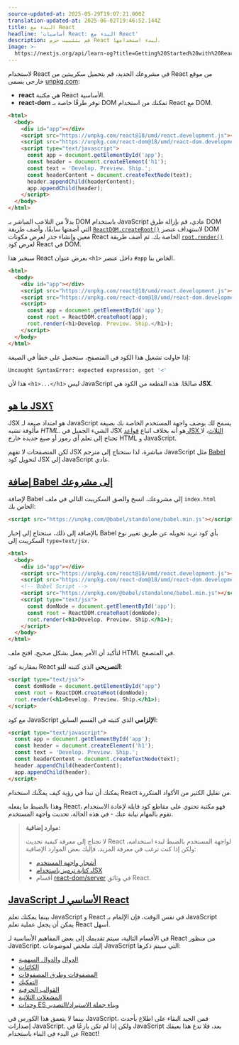 ```yaml
---
source-updated-at: 2025-05-29T19:07:21.000Z
translation-updated-at: 2025-06-02T19:46:52.144Z
title: البدء مع React
headline: 'أساسيات React: البدء مع React'
description: قم بتثبيت حزم React لبدء استخدامها.
image: >-
  https://nextjs.org/api/learn-og?title=Getting%20Started%20with%20React&amp;chapter=4
---
```


لاستخدام React في مشروعك الجديد، قم بتحميل سكريبتين من React من موقع خارجي يسمى [unpkg.com](https://unpkg.com/):

*   **react** هي مكتبة React الأساسية.
*   **react-dom** توفر طرقًا خاصة بـ DOM تمكنك من استخدام React مع DOM.

```html {4,5} filename="index.html"
<html>
  <body>
    <div id="app"></div>
    <script src="https://unpkg.com/react@18/umd/react.development.js"></script>
    <script src="https://unpkg.com/react-dom@18/umd/react-dom.development.js"></script>
    <script type="text/javascript">
      const app = document.getElementById('app');
      const header = document.createElement('h1');
      const text = 'Develop. Preview. Ship.';
      const headerContent = document.createTextNode(text);
      header.appendChild(headerContent);
      app.appendChild(header);
    </script>
  </body>
</html>
```

بدلاً من التلاعب المباشر بـ DOM باستخدام JavaScript عادي، قم بإزالة طرق DOM التي أضفتها سابقًا، وأضف طريقة [`ReactDOM.createRoot()`](https://react.dev/reference/react-dom/client/createRoot) لاستهداف عنصر DOM معين وإنشاء جذر لعرض مكونات React الخاصة بك. ثم أضف طريقة [`root.render()`](https://react.dev/reference/react-dom/client/hydrateRoot#root-render) لعرض كود React في DOM.

سيخبر هذا React بعرض عنوان `<h1>` داخل عنصر `#app` الخاص بنا.

```html {6,7,8,9,10} filename="index.html"
<html>
  <body>
    <div id="app"></div>
    <script src="https://unpkg.com/react@18/umd/react.development.js"></script>
    <script src="https://unpkg.com/react-dom@18/umd/react-dom.development.js"></script>
    <script>
      const app = document.getElementById('app');
      const root = ReactDOM.createRoot(app);
      root.render(<h1>Develop. Preview. Ship.</h1>);
    </script>
  </body>
</html>
```

إذا حاولت تشغيل هذا الكود في المتصفح، ستحصل على خطأ في الصيغة:

```bash filename="Terminal"
Uncaught SyntaxError: expected expression, got '<'
```

هذا لأن `<h1>...</h1>` ليس JavaScript صالحًا. هذه القطعة من الكود هي **JSX**.

[ما هو JSX؟](#what-is-jsx)
----------------------------

JSX هو امتداد صيغة لـ JavaScript يسمح لك بوصف واجهة المستخدم الخاصة بك بصيغة مألوفة تشبه _HTML_. الشيء الجميل في JSX هو أنه بخلاف اتباع [قواعد JSX الثلاث](https://react.dev/learn/writing-markup-with-jsx#the-rules-of-jsx)، لا تحتاج إلى تعلم أي رموز أو صيغ جديدة خارج HTML و JavaScript.

لكن المتصفحات لا تفهم JSX مباشرة، لذا ستحتاج إلى مترجم JavaScript مثل [Babel](https://babeljs.io/) لتحويل كود JSX إلى JavaScript عادي.

[إضافة Babel إلى مشروعك](#adding-babel-to-your-project)
-------------------------------------------------------------

لإضافة Babel إلى مشروعك، انسخ والصق السكريبت التالي في ملف `index.html` الخاص بك:

```html filename="index.html"
<script src="https://unpkg.com/@babel/standalone/babel.min.js"></script>
```

بالإضافة إلى ذلك، ستحتاج إلى إخبار Babel بأي كود تريد تحويله عن طريق تغيير نوع السكريبت إلى `type=text/jsx`.

```html {7,8} filename="index.html"
<html>
  <body>
    <div id="app"></div>
    <script src="https://unpkg.com/react@18/umd/react.development.js"></script>
    <script src="https://unpkg.com/react-dom@18/umd/react-dom.development.js"></script>
    <!-- Babel Script -->
    <script src="https://unpkg.com/@babel/standalone/babel.min.js"></script>
    <script type="text/jsx">
      const domNode = document.getElementById('app');
      const root = ReactDOM.createRoot(domNode);
      root.render(<h1>Develop. Preview. Ship.</h1>);
    </script>
  </body>
</html>
```

لتأكيد أن الأمر يعمل بشكل صحيح، افتح ملف HTML في المتصفح.

بمقارنة كود React **التصريحي** الذي كتبته للتو:

```html filename="index.html"
<script type="text/jsx">
  const domNode = document.getElementById("app")
  const root = ReactDOM.createRoot(domNode);
  root.render(<h1>Develop. Preview. Ship.</h1>);
</script>
```

مع كود JavaScript **الإلزامي** الذي كتبته في القسم السابق:

```html filename="index.html"
<script type="text/javascript">
  const app = document.getElementById('app');
  const header = document.createElement('h1');
  const text = 'Develop. Preview. Ship.';
  const headerContent = document.createTextNode(text);
  header.appendChild(headerContent);
  app.appendChild(header);
</script>
```

يمكنك أن تبدأ في رؤية كيف يمكّنك استخدام React من تقليل الكثير من الأكواد المتكررة.

وهذا بالضبط ما يفعله React، فهو مكتبة تحتوي على مقاطع كود قابلة لإعادة الاستخدام تقوم بالمهام نيابة عنك - في هذه الحالة، تحديث واجهة المستخدم.

> **موارد إضافية:**
> 
> لا تحتاج إلى معرفة كيفية تحديث React لواجهة المستخدم بالضبط لبدء استخدامه، ولكن إذا كنت ترغب في معرفة المزيد، فإليك بعض الموارد الإضافية:
> 
> *   [أشجار واجهة المستخدم](https://react.dev/learn/understanding-your-ui-as-a-tree)
> *   [كتابة ترميز باستخدام JSX](https://react.dev/learn/writing-markup-with-jsx)
> *   أقسام [react-dom/server](https://react.dev/reference/react-dom/server) في وثائق React.

[JavaScript الأساسي لـ React](#essential-javascript-for-react)
-----------------------------------------------------------------

بينما يمكنك تعلم JavaScript و React في نفس الوقت، فإن الإلمام بـ JavaScript يمكن أن يجعل عملية تعلم React أسهل.

في الأقسام التالية، سيتم تقديمك إلى بعض المفاهيم الأساسية لـ React من منظور JavaScript. إليك ملخص لموضوعات JavaScript التي سيتم ذكرها:

*   [الدوال](https://developer.mozilla.org/docs/Web/JavaScript/Guide/Functions) و[الدوال السهمية](https://developer.mozilla.org/docs/Web/JavaScript/Reference/Functions/Arrow_functions)
*   [الكائنات](https://developer.mozilla.org/docs/Web/JavaScript/Reference/Global_Objects/Object)
*   [المصفوفات وطرق المصفوفات](https://developer.mozilla.org/docs/Web/JavaScript/Reference/Global_Objects/Array)
*   [التفكيك](https://developer.mozilla.org/docs/Web/JavaScript/Reference/Operators/Destructuring_assignment)
*   [القوالب الحرفية](https://developer.mozilla.org/docs/Web/JavaScript/Reference/Template_literals)
*   [المشغلات الثلاثية](https://developer.mozilla.org/docs/Web/JavaScript/Reference/Operators/Conditional_Operator)
*   [وحدات ES وبناء جملة الاستيراد/التصدير](https://developer.mozilla.org/docs/Web/JavaScript/Guide/Modules)

بينما لا يتعمق هذا الكورس في JavaScript، فمن الجيد البقاء على اطلاع بأحدث إصدارات JavaScript. ولكن إذا لم تكن بارعًا في JavaScript بعد، فلا تدع هذا يعيقك عن البدء في البناء باستخدام React!
